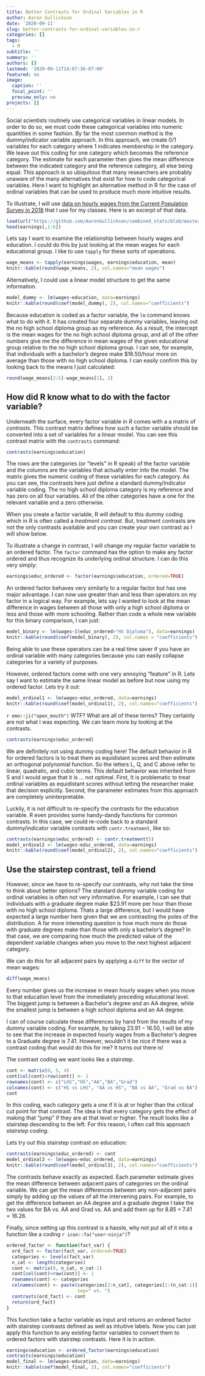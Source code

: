 ```yaml
---
title: Better Contrasts for Ordinal Variables in R
author: Aaron Gullickson
date: '2020-09-11'
slug: better-contrasts-for-ordinal-variables-in-r
categories: []
tags:
  - R
subtitle: ''
summary: ''
authors: []
lastmod: '2020-09-11T14:07:36-07:00'
featured: no
image:
  caption: ''
  focal_point: ''
  preview_only: no
projects: []
---
```


Social scientists routinely use categorical variables in linear models. In order to do so, we must code these categorical variables into numeric quantities in some fashion. By far the most common method is the dummy/indicator variable approach. In this approach, we create 0/1 variables for each category where 1 indicates membership in the category. We leave out this coding for one category which becomes the reference category. The estimate for each parameter then gives the mean difference between the indicated category and the reference category, all else being equal. This approach is so ubiquitous that many researchers are probably unaware of the many alternatives that exist for how to code categorical variables. Here I want to highlight an alternative method in R for the case of ordinal variables that can be used to produce much more intuitive results.

To illustrate, I will use [data on hourly wages from the Current Population Survey in 2018](https://github.com/AaronGullickson/combined_stats/tree/master/example_datasets/earnings) that I use for my classes. Here is an excerpt of that data.

```r
load(url("https://github.com/AaronGullickson/combined_stats/blob/master/example_datasets/earnings/earnings.RData?raw=true"))
head(earnings[,1:6])
```

Lets say I want to examine the relationship between hourly wages and education. I could do this by just looking at the mean wages for each educational group. I like to use `tapply` for these sorts of operations.

```r
wage_means <- tapply(earnings$wages, earnings$education, mean)
knitr::kable(round(wage_means, 2), col.names="mean wages")
```

Alternatively, I could use a linear model structure to get the same information. 

```r
model_dummy <- lm(wages~education, data=earnings)
knitr::kable(round(coef(model_dummy), 2), col.names="coefficients")
```

Because education is coded as a factor variable, the `lm` command knows what to do with it. It has created four separate dummy variables, leaving out the no high school diploma group as my reference. As a result, the intercept is the mean wages for the no high school diploma group, and all of the other numbers give me the difference in mean wages of the given educational group relative to the no high school diploma group. I can see, for example, that individuals with a bachelor's degree make $16.50/hour more on average than those with no high school diploma. I can easily confirm this by looking back to the means I just calculated:

```r
round(wage_means[2:5]-wage_means[1], 2)
```

## How did R know what to do with the factor variable?

Underneath the surface, every factor variable in *R* comes with a a matrix of *contrasts*. This contrast matrix defines how such a factor variable should be converted into a set of variables for a linear model. You can see this contrast matrix with the `contrasts` command:

```r
contrasts(earnings$education)
```

The rows are the categories (or "levels" in R speak) of the factor variable and the columns are the variables that actually enter into the model. The matrix gives the numeric coding of these variables for each category. As you can see, the contrasts here just define a standard dummy/indicator variable coding. The no high school diploma category is my reference and has zero on all four variables. All of the other categories have a one for the relevant variable and a zero otherwise. 

When you create a factor variable, R will default to this dummy coding which in R is often called a *treatment contrast*. But, treatment contrasts are not the only contrasts available and you can create your own contrast as I will show below. 

To illustrate a change in contrast, I will change my regular factor variable to an ordered factor. The `factor` command has the option to make any factor ordered and thus recognize its underlying ordinal structure. I can do this very simply:

```r
earnings$educ_ordered <- factor(earnings$education, ordered=TRUE)
```

An ordered factor behaves very similarly to a regular factor but has one major advantage. I can now use greater than and less than operators on my factor in a logical way. For example, lets say I wanted to look at the mean difference in wages between all those with only a high school diploma or less and those with more schooling. Rather than code a whole new variable for this binary comparison, I can just:

```r
model_binary <- lm(wages~I(educ_ordered>"HS Diploma"), data=earnings)
knitr::kable(round(coef(model_binary), 2), col.names = "coefficients")
```

Being able to use these operators can be a real time saver if you have an ordinal variable with many categories because you can easily collapse categories for a variety of purposes. 

However, ordered factors come with one very annoying "feature" in R. Lets say I want to estimate the same linear model as before but now using my ordered factor. Lets try it out:

```r
model_ordinal1 <- lm(wages~educ_ordered, data=earnings)
knitr::kable(round(coef(model_ordinal1), 2), col.names="coefficients")
```

`r emo::ji("open_mouth")` WTF? What are all of these terms? They certainly are not what I was expecting. We can learn more by looking at the contrasts.

```r
contrasts(earnings$educ_ordered)
```

We are definitely not using dummy coding here! The default behavior in R for ordered factors is to treat them as equidistant scores and then estimate an orthogonal polynomial function. So the letters L, Q, and C above refer to linear, quadratic, and cubic terms. This default behavior was inherited from S and I would argue that it is ... not optimal. First, It is problematic to treat ordinal variables as equidistant scores without letting the researcher make that decision explicitly. Second, the parameter estimates from this approach are completely uninterpretable.

Luckily, it is not difficult to re-specify the contrasts for the education variable. R even provides some handy-dandy functions for common contrasts. In this case, we could re-code back to a standard dummy/indicator variable contrasts with `contr.treatment`, like so:

```r
contrasts(earnings$educ_ordered) <- contr.treatment(5)
model_ordinal2 <- lm(wages~educ_ordered, data=earnings)
knitr::kable(round(coef(model_ordinal2), 2), col.names="coefficients")
```

## Use the stairstep contrast, tell a friend

However, since we have to re-specify our contrasts, why not take the time to think about better options? The standard dummy variable coding for ordinal variables is often not very informative. For example, I can see that individuals with a graduate degree make $23.91 more per hour than those with no high school diploma. Thats a large difference, but I would have expected a large number here given that we are contrasting the poles of the distribution. A far more interesting question is how much more do those with graduate degrees make than those with only a bachelor's degree? In that case, we are comparing how much the predicted value of the dependent variable changes when you move to the next highest adjacent category. 

We can do this for all adjacent pairs by applying a `diff` to the vector of mean wages:

```r
diff(wage_means)
```

Every number gives us the increase in mean hourly wages when you move to that education level from the immediately preceding educational level. The biggest jump is between a Bachelor's degree and an AA degree, while the smallest jump is between a high school diploma and an AA degree. 

I can of course calculate these differences by hand from the results of my dummy variable coding. For example, by taking $23.91-16.50$, I will be able to see that the increase in expected hourly wages from a Bachelor's degree to a Graduate degree is 7.41. However, wouldn't it be nice if there was a contrast coding that would do this for me? It turns out there is! 

The contrast coding we want looks like a stairstep.

```r
cont <- matrix(0, 5, 4)
cont[col(cont)<row(cont)] <- 1
rownames(cont) <- c("LHS","HS","AA","BA","Grad")
colnames(cont) <- c("HS vs LHS", "AA vs HS", "BA vs AA", "Grad vs BA")
cont
```

In this coding, each category gets a one if it is at or higher than the critical cut point for that contrast. The idea is that every category gets the effect of making that "jump" if they are at that level or higher. The result looks like a stairstep descending to the left. For this reason, I often call this approach *stairstep coding*.

Lets try out this stairstep contrast on education:

```r
contrasts(earnings$educ_ordered) <- cont
model_ordinal3 <- lm(wages~educ_ordered, data=earnings)
knitr::kable(round(coef(model_ordinal3), 2), col.names="coefficients") 
```

The contrasts behave exactly as expected. Each parameter estimate gives the mean difference between adjacent pairs of categories on the ordinal variable. We can get the mean differences between any non-adjacent pairs simply by adding up the values of all the intervening pairs. For example, to get the difference between an AA degree and a graduate degree I take the two values for BA vs. AA and Grad vs. AA and add them up for $8.85+7.41=16.26$.

Finally, since setting up this contrast is a hassle, why not put all of it into a function like a coding `r icon::fa("user-ninja")`? 

```r
ordered_factor <- function(fact_var) {
  ord_fact <- factor(fact_var, ordered=TRUE)
  categories <- levels(fact_var)
  n_cat <- length(categories)
  cont <- matrix(0, n_cat, n_cat-1)
  cont[col(cont)<row(cont)] <- 1
  rownames(cont) <- categories
  colnames(cont) <- paste(categories[2:n_cat], categories[1:(n_cat-1)],
                          sep=" vs. ")
  contrasts(ord_fact) <- cont
  return(ord_fact)
}
```

This function take a factor variable as input and returns an ordered factor with stairstep contrasts defined as well as intuitive labels. Now you can just apply this function to any existing factor variables to convert them to ordered factors with stairstep contrasts. Here it is in action.

```r
earnings$education <- ordered_factor(earnings$education)
contrasts(earnings$education)
model_final <- lm(wages~education, data=earnings)
knitr::kable(coef(model_final, 2), col.names="coefficients")
```


